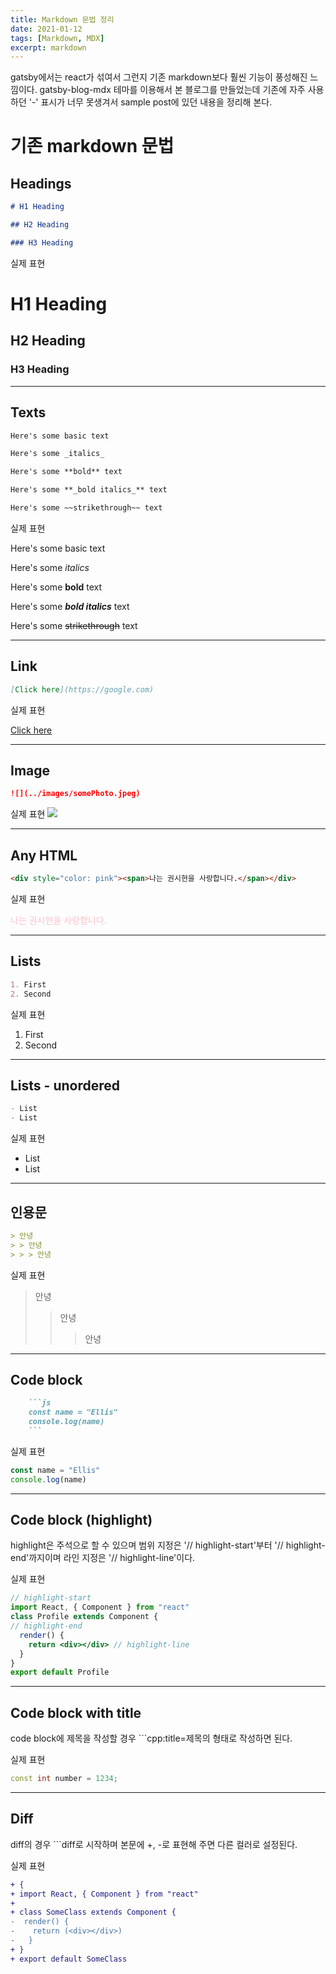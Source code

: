 ```yaml
---
title: Markdown 문법 정리
date: 2021-01-12
tags: [Markdown, MDX]
excerpt: markdown
---
```


gatsby에서는 react가 섞여서 그런지 기존 markdown보다 훨씬 기능이 풍성해진 느낌이다. gatsby-blog-mdx 테마를 이용해서 본 블로그를 만들었는데 기존에 자주 사용하던 '-' 표시가 너무 못생겨서 sample post에 있던 내용을 정리해 본다.

# 기존 markdown 문법
## Headings

```md
# H1 Heading

## H2 Heading

### H3 Heading

```

실제 표현
# H1 Heading

## H2 Heading

### H3 Heading

--- 

## Texts

```md
Here's some basic text

Here's some _italics_

Here's some **bold** text

Here's some **_bold italics_** text

Here's some ~~strikethrough~~ text

```

실제 표현

Here's some basic text

Here's some _italics_

Here's some **bold** text

Here's some **_bold italics_** text

Here's some ~~strikethrough~~ text

---

## Link

```md
[Click here](https://google.com)

```

실제 표현

[Click here](https://google.com)

---

## Image 

```md
![](../images/somePhoto.jpeg)

```

실제 표현
![](../images/somePhoto.jpeg)

---

## Any HTML

```html
<div style="color: pink"><span>나는 권시현을 사랑합니다.</span></div>

```

실제 표현

<div style="color: pink"><span>나는 권시현을 사랑합니다.</span></div>

---

## Lists

```md
1. First
2. Second

```

실제 표현

1. First
2. Second

---

## Lists - unordered

```md
- List
- List

```

실제 표현
- List
- List

---

## 인용문

``` md
> 안녕
> > 안녕
> > > 안녕

```

실제 표현
> 안녕
> > 안녕
> > > 안녕

---

## Code block 

```md
    ```js
    const name = "Ellis"
    console.log(name)
    ```
```

실제 표현
```js
const name = "Ellis"
console.log(name)
```

---

## Code block (highlight)

highlight은 주석으로 할 수 있으며 범위 지정은 '// highlight-start'부터 '// highlight-end'까지이며 라인 지정은 '// highlight-line'이다.

실제 표현
```jsx
// highlight-start
import React, { Component } from "react"
class Profile extends Component {
// highlight-end
  render() {
    return <div></div> // highlight-line
  }
}
export default Profile

```

---

## Code block with title 
code block에 제목을 작성할 경우 ```cpp:title=제목의 형태로 작성하면 된다.

실제 표현
```cpp:title=example.cpp
const int number = 1234;

```

---

## Diff 
diff의 경우 ```diff로 시작하며 본문에 +, -로 표현해 주면 다른 컬러로 설정된다.

실제 표현
```diff
+ {
+ import React, { Component } from "react"
+
+ class SomeClass extends Component {
-  render() {
-    return (<div></div>)
-   }
+ }
+ export default SomeClass
```